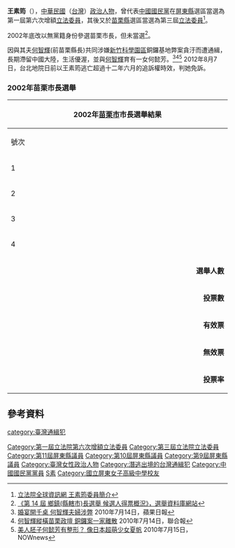 {{Infobox_officeholder
| name = 王素筠<br/><small>Wang Su-yun</small>
| image name = [[File:王立法委員素筠_(第三屆).jpg|250px]]
| width =
| now = 中華民國（台灣）政治人士
| period =
| Sex =女 
| Native place =[[高雄市|高雄市]]
| place of birth =
| date of birth = {{Birth date and age|1953|2|19}}
| party ={{Kmt|19px}} 
| educate =
*[[國立屏東女子高級中學|省立屏東女子高級中學]]畢業 
| past =
*屏東縣議會（第十一屆）議員 
*屏東縣議會（第十屆）議員
*屏東縣議會（第九屆）議員
*立法院（第三屆）委員（{{Kmt|19px}}）<br><span style="color: blue;">(1996年-1999年)</span>
*立法院（第一屆第六次增額）委員（{{Kmt|19px}}）<br><span style="color: blue;">(1990年-1992年)</span>
*嘉新畜產股份有限公司董事長<br><span style="color: blue;">(1994年-)</span>
*王素筠慈善基金會董事長<br><span style="color: blue;">(1994年-)</span>
*苗栗縣女童軍會理事長
*第十五屆[[中國國民黨中央委員會|中國國民黨中央委員]]<br><span style="color: blue;"></span>
}}    
'''王素筠'''（{{bd|1953年|2月19日|catIdx=W王}}），[[中華民國|中華民國]]（[[台灣|台灣]]）[[政治人物|政治人物]]，曾代表[[中國國民黨|中國國民黨]]在[[屏東縣|屏東縣]]選區當選為第一屆第六次增額[[立法委員|立法委員]]，其後又於[[苗栗縣|苗栗縣]]選區當選為第三屆[[立法委員|立法委員]]<ref>[http://www.ly.gov.tw/ly/01_introduce/0103_leg/leg_main/leg_ver01_01.jsp?ItemNO=01030100&lgno=00009&stage=3 立法院全球資訊網 王素筠委員簡介]</ref>。

2002年底改以無黨籍身份參選苗栗市長，但未當選<ref>[http://210.69.23.140/vote3.asp?pass1=H200206205000000aaa 《第 14 屆 鄉鎮(縣轄市)長選舉 候選人得票概況》，選舉資料庫網站]{{dead link|date=2018年3月 |bot=InternetArchiveBot |fix-attempted=yes }}</ref>。

因與其夫[[何智輝|何智輝]](前苗栗縣長)共同涉嫌[[新竹科學工業園區|新竹科學園區]]銅鑼基地弊案貪汙而遭通緝，長期滯留中國大陸，生活優渥，並與[[何智輝|何智輝]]育有一女何懿芳。<ref>[http://tw.nextmedia.com/applenews/article/art_id/32659468/IssueID/20100714 婚宴開千桌 何智輝夫婦涉弊] {{Wayback|url=http://tw.nextmedia.com/applenews/article/art_id/32659468/IssueID/20100714 |date=20100716191521 }} 2010年7月14日，蘋果日報</ref><ref>[http://udn.com/NEWS/NATIONAL/NATS6/5723441.shtml 何智輝縱橫苗栗政壇 銅鑼案一家離散] {{webarchive|url=https://web.archive.org/web/20100717041353/http://udn.com/NEWS/NATIONAL/NATS6/5723441.shtml |date=2010-07-17 }} 2010年7月14日，聯合報</ref><ref>[http://www.nownews.com/2010/07/15/138-2625980.htm 美人胚子何懿芳有整形？ 像日本超萌少女夏帆] {{Wayback|url=http://www.nownews.com/2010/07/15/138-2625980.htm |date=20100717015632 }}2010年7月15日，NOWnews</ref> 2012年8月7日，台北地院日前以王素筠逃亡超過十二年六月的追訴權時效，判她免訴。
===2002年苗栗市長選舉===
{|class="wikitable collapsible" style="text-align:center"
|-
! colspan="7" width=620px|2002年[[苗栗市|苗栗市]]市長選舉結果
|-
!width=35|號次
!width=55| 候選人
!width=120| 政黨
!width=75| 得票數
!width=75| 得票率
!width=49| 當選標記
|-
|1||[[徐木盛|徐木盛]]||{{Nonp}}||style="border-left:4px solid #000000;" align="right"|2,072
|align="right"|5.61%
|align="center"|
|-
|2||[[王素筠|王素筠]]||{{Nonp}}||style="border-left:4px solid #000000;" align="right"|1,013
|align="right"|2.74%
|align="center"|
|-
|3||[[邱炳坤|邱炳坤]]||{{Nonp}}||style="border-left:4px solid #000000;" align="right"|21,493
|align="right"|58.19%
|align="center"|[[File:Vote1.svg|20px]]
|-
|4||[[胡志欽|胡志欽]]||{{Nonp}}||style="border-left:4px solid #000000;" align="right"|12,360
|align="right"|33.46%
|align="center"|
|- bgcolor=EEEEEE 
| colspan="3" align="right" | '''選舉人數''' || colspan="3" align="left" |　64,280
|- bgcolor=EEEEEE 
| colspan="3" align="right" | '''投票數''' || colspan="3" align="left" |　37,492
|- bgcolor=EEEEEE 
| colspan="3" align="right" | '''有效票''' || colspan="3" align="left" |　36,938
|- bgcolor=EEEEEE 
| colspan="3" align="right" | '''無效票''' || colspan="3" align="left" |　554
|- bgcolor=EEEEEE 
| colspan="3" align="right" | '''投票率''' || colspan="3" align="left" |　58.33%
|}

==參考資料==
<div class="references-small">
<references />
</div>

{{中華民國第三屆立法委員}}

{{DEFAULTSORT:W王}}
[[Category:第一屆立法院第六次增額立法委員|Category:第一屆立法院第六次增額立法委員]]
[[Category:第三屆立法院立法委員|Category:第三屆立法院立法委員]]
[[Category:第11屆屏東縣議員|Category:第11屆屏東縣議員]]
[[Category:第10屆屏東縣議員|Category:第10屆屏東縣議員]]
[[Category:第9屆屏東縣議員|Category:第9屆屏東縣議員]]
[[Category:臺灣女性政治人物|Category:臺灣女性政治人物]]
[[Category:潛逃出境的台灣通緝犯|Category:潛逃出境的台灣通緝犯]]
[[category:臺灣通緝犯|category:臺灣通緝犯]]
[[Category:中國國民黨黨員|Category:中國國民黨黨員]]
[[Category:王姓|S素]]
[[Category:國立屏東女子高級中學校友|Category:國立屏東女子高級中學校友]]